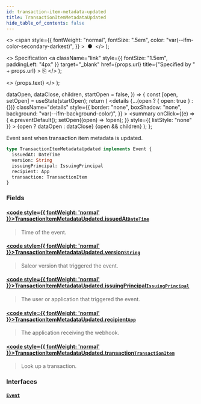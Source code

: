 ```yaml
---
id: transaction-item-metadata-updated
title: TransactionItemMetadataUpdated
hide_table_of_contents: false
---
```


  <>
    <span
      style={{
        fontWeight: "normal",
        fontSize: ".5em",
        color: "var(--ifm-color-secondary-darkest)",
      }}
    >
      &nbsp;●&nbsp;
    </span>
  </>
);

  <>
    Specification
    <a
      className="link"
      style={{ fontSize: "1.5em", paddingLeft: "4px" }}
      target="\_blank"
      href={props.url}
      title={"Specified by " + props.url}
    >
      ⎘
    </a>
  </>
);

  <>
    <span className={props.class}>{props.text}</span>
  </>
);


  dataOpen,
  dataClose,
  children,
  startOpen = false,
}) => {
  const [open, setOpen] = useState(startOpen);
  return (
    <details
      {...(open ? { open: true } : {})}
      className="details"
      style={{
        border: "none",
        boxShadow: "none",
        background: "var(--ifm-background-color)",
      }}
    >
      <summary
        onClick={(e) => {
          e.preventDefault();
          setOpen((open) => !open);
        }}
        style={{ listStyle: "none" }}
      >
        {open ? dataOpen : dataClose}
      </summary>
      {open && children}
    </details>
  );
};

Event sent when transaction item metadata is updated.

<Badge text="Added in Saleor 3.8" class="secondary margin-bottom--sm" />

```graphql
type TransactionItemMetadataUpdated implements Event {
  issuedAt: DateTime
  version: String
  issuingPrincipal: IssuingPrincipal
  recipient: App
  transaction: TransactionItem
}
```

### Fields

#### [<code style={{ fontWeight: 'normal' }}>TransactionItemMetadataUpdated.<b>issuedAt</b></code>](#)<Bullet />[`DateTime`](../../../api-reference/miscellaneous/scalars/date-time) <Badge class="badge badge--secondary" text="scalar"/>

> Time of the event.

#### [<code style={{ fontWeight: 'normal' }}>TransactionItemMetadataUpdated.<b>version</b></code>](#)<Bullet />[`String`](../../../api-reference/miscellaneous/scalars/string) <Badge class="badge badge--secondary" text="scalar"/>

> Saleor version that triggered the event.

#### [<code style={{ fontWeight: 'normal' }}>TransactionItemMetadataUpdated.<b>issuingPrincipal</b></code>](#)<Bullet />[`IssuingPrincipal`](../../../api-reference/miscellaneous/unions/issuing-principal) <Badge class="badge badge--secondary" text="union"/>

> The user or application that triggered the event.

#### [<code style={{ fontWeight: 'normal' }}>TransactionItemMetadataUpdated.<b>recipient</b></code>](#)<Bullet />[`App`](../../../api-reference/apps/objects/app) <Badge class="badge badge--secondary" text="object"/>

> The application receiving the webhook.

#### [<code style={{ fontWeight: 'normal' }}>TransactionItemMetadataUpdated.<b>transaction</b></code>](#)<Bullet />[`TransactionItem`](../../../api-reference/payments/objects/transaction-item) <Badge class="badge badge--secondary" text="object"/>

> Look up a transaction.

### Interfaces

#### [`Event`](../../../api-reference/miscellaneous/interfaces/event) <Badge class="badge badge--secondary" text="interface"/>

>
